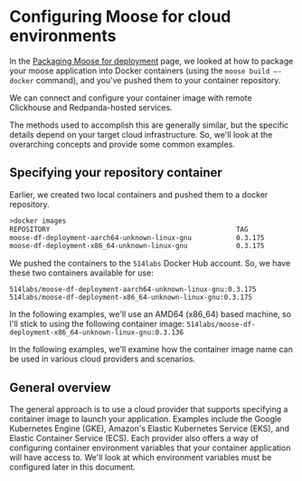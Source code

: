 # Configuring Moose for cloud environments

In the [Packaging Moose for deployment](packaging-moose-for-deployment.mdx) page, we looked at how to package your moose application into Docker containers (using the `moose build —-docker` command), and you've pushed them to your container repository.

We can connect and configure your container image with remote Clickhouse and Redpanda-hosted services.

The methods used to accomplish this are generally similar, but the specific details depend on your target cloud infrastructure. So, we'll look at the overarching concepts and provide some common examples.

## Specifying your repository container

Earlier, we created two local containers and pushed them to a docker repository.

```txt filename="Terminal" copy
>docker images
REPOSITORY                                              TAG               IMAGE ID       CREATED              SIZE
moose-df-deployment-aarch64-unknown-linux-gnu           0.3.175           c50674c7a68a   About a minute ago   155MB
moose-df-deployment-x86_64-unknown-linux-gnu            0.3.175           e5b449d3dea3   About a minute ago   163MB
```

We pushed the containers to the `514labs` Docker Hub account. So, we have these two containers available for use:

```
514labs/moose-df-deployment-aarch64-unknown-linux-gnu:0.3.175
514labs/moose-df-deployment-x86_64-unknown-linux-gnu:0.3.175
```

In the following examples, we'll use an AMD64 (x86_64) based machine, so I'll stick to using the following container image: `514labs/moose-df-deployment-x86_64-unknown-linux-gnu:0.3.136`

In the following examples, we'll examine how the container image name can be used in various cloud providers and scenarios.

## General overview

The general approach is to use a cloud provider that supports specifying a container image to launch your application. Examples include the Google Kubernetes Engine (GKE), Amazon's Elastic Kubernetes Service (EKS), and Elastic Container Service (ECS). Each provider also offers a way of configuring container environment variables that your container application will have access to. We'll look at which environment variables must be configured later in this document.
